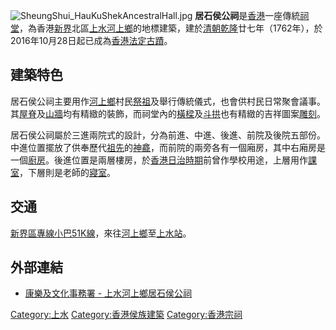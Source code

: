 [[File:SheungShui_HauKuShekAncestralHall.jpg|thumb]]
'''居石侯公祠'''是[[香港|香港]]一座傳統[[祠堂|祠堂]]，為香港[[新界|新界]]北區[[上水|上水]][[河上鄉|河上鄉]]的地標建築，建於[[清朝|清朝]][[乾隆|乾隆]]廿七年（1762年），於2016年10月28日起已成為[[香港法定古蹟|香港法定古蹟]]。

==建築特色==

居石侯公祠主要用作[[河上鄉|河上鄉]]村民[[祭祖|祭祖]]及舉行傳統儀式，也會供村民日常聚會議事。其[[屋脊|屋脊]]及[[山牆|山牆]]均有精緻的裝飾，而祠堂內的[[橫樑|橫樑]]及[[斗拱|斗拱]]也有精緻的吉祥圖案[[雕刻|雕刻]]。

居石侯公祠屬於三進兩院式的設計，分為前進、中進、後進、前院及後院五部份。中進位置擺放了供奉歷代[[祖先|祖先]]的[[神龕|神龕]]，而前院的兩旁各有一個廂房，其中右廂房是一個[[廚房|廚房]]。後進位置是兩層樓房，於[[香港日治時期|香港日治時期]]前曾作學校用途，上層用作[[課室|課室]]，下層則是老師的[[寢室|寢室]]。

==交通==
[[新界區專線小巴51K線|新界區專線小巴51K線]]，來往[[河上鄉|河上鄉]]至[[上水站_(香港)|上水站]]。
==外部連結==
*[https://web.archive.org/web/20070804094302/http://www.lcsd.gov.hk/ce/Museum/Monument/b5/monuments_78.php 康樂及文化事務署 - 上水河上鄉居石侯公祠]

{{香港法定古蹟}}

[[Category:上水|Category:上水]]
[[Category:香港侯族建築|Category:香港侯族建築]]
[[Category:香港宗祠|Category:香港宗祠]]